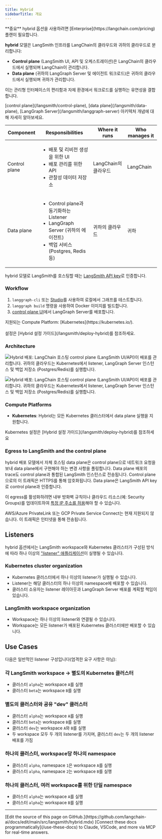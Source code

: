 ```yaml
---
title: Hybrid
sidebarTitle: 개요
---
```


<Info>
**중요**
hybrid 옵션을 사용하려면 [Enterprise](https://langchain.com/pricing) 플랜이 필요합니다.
</Info>

**hybrid** 모델은 LangSmith 인프라를 LangChain의 클라우드와 귀하의 클라우드로 분리합니다:

- **Control plane** (LangSmith UI, API 및 오케스트레이션)은 LangChain의 클라우드에서 실행되며 LangChain이 관리합니다.
- **Data plane** (귀하의 <Tooltip tip="애플리케이션을 실행하는 서버입니다.">LangGraph Server</Tooltip> 및 에이전트 워크로드)은 귀하의 클라우드에서 실행되며 귀하가 관리합니다.

이는 관리형 인터페이스의 편리함과 자체 환경에서 워크로드를 실행하는 유연성을 결합합니다.

<Note>
[control plane](/langsmith/control-plane), [data plane](/langsmith/data-plane), [LangGraph Server](/langsmith/langgraph-server) 아키텍처 개념에 대해 자세히 알아보세요.
</Note>

| Component      | Responsibilities | Where it runs | Who manages it |
|----------------|------------------|---------------|----------------|
| <Tooltip tip="배포를 관리하기 위한 LangSmith UI 및 API입니다.">Control plane</Tooltip> | <ul><li>배포 및 리비전 생성을 위한 UI</li><li>배포 관리를 위한 API</li><li>관찰성 데이터 저장소</li></ul> | LangChain의 클라우드 | LangChain |
| <Tooltip tip="LangGraph Server와 에이전트가 실행되는 런타임 환경입니다.">Data plane</Tooltip> | <ul><li>Control plane과 동기화하는 Listener</li><li>LangGraph Server (귀하의 에이전트)</li><li>백업 서비스 (Postgres, Redis 등)</li></ul> | 귀하의 클라우드 | 귀하 |

hybrid 모델로 LangSmith를 호스팅할 때는 [LangSmith API key](/langsmith/create-account-api-key)로 인증합니다.

### Workflow

1. `langgraph-cli` 또는 [Studio](/langsmith/studio)를 사용하여 로컬에서 그래프를 테스트합니다.
1. `langgraph build` 명령을 사용하여 Docker 이미지를 빌드합니다.
1. [control plane UI](/langsmith/control-plane#control-plane-ui)에서 LangGraph Server를 배포합니다.

<Note>
지원되는 Compute Platform: [Kubernetes](https://kubernetes.io/).<br></br>
설정은 [Hybrid 설정 가이드](/langsmith/deploy-hybrid)를 참조하세요.
</Note>

### Architecture

<img
    className="block dark:hidden"
    src="/langsmith/images/hybrid-with-deployment-light.png"
    alt="Hybrid 배포: LangChain 호스팅 control plane (LangSmith UI/API)이 배포를 관리합니다. 귀하의 클라우드는 Kubernetes에서 listener, LangGraph Server 인스턴스 및 백업 저장소 (Postgres/Redis)를 실행합니다."
/>

<img
    className="hidden dark:block"
    src="/langsmith/images/hybrid-with-deployment-dark.png"
    alt="Hybrid 배포: LangChain 호스팅 control plane (LangSmith UI/API)이 배포를 관리합니다. 귀하의 클라우드는 Kubernetes에서 listener, LangGraph Server 인스턴스 및 백업 저장소 (Postgres/Redis)를 실행합니다."
/>

### Compute Platforms

- **Kubernetes**: Hybrid는 모든 Kubernetes 클러스터에서 data plane 실행을 지원합니다.

<Tip>
Kubernetes 설정은 [Hybrid 설정 가이드](/langsmith/deploy-hybrid)를 참조하세요
</Tip>

### Egress to LangSmith and the control plane

hybrid 배포 모델에서 자체 호스팅 data plane은 control plane으로 네트워크 요청을 보내 data plane에서 구현해야 하는 변경 사항을 폴링합니다. Data plane 배포의 trace도 control plane과 통합된 LangSmith 인스턴스로 전송됩니다. Control plane으로의 이 트래픽은 HTTPS를 통해 암호화됩니다. Data plane은 LangSmith API key로 control plane과 인증합니다.

이 egress를 활성화하려면 내부 방화벽 규칙이나 클라우드 리소스(예: Security Groups)를 업데이트하여 [특정 IP 주소를 허용](/langsmith/cloud#ingress-into-langchain-saas)해야 할 수 있습니다.

<Warning>
AWS/Azure PrivateLink 또는 GCP Private Service Connect는 현재 지원되지 않습니다. 이 트래픽은 인터넷을 통해 전송됩니다.
</Warning>

## Listeners

hybrid 옵션에서는 LangSmith workspace와 Kubernetes 클러스터가 구성된 방식에 따라 하나 이상의 ["listener" 애플리케이션](/langsmith/data-plane#listener-application)이 실행될 수 있습니다.

### Kubernetes cluster organization
- Kubernetes 클러스터에서 하나 이상의 listener가 실행될 수 있습니다.
- Listener는 해당 클러스터의 하나 이상의 namespace에 배포할 수 있습니다.
- 클러스터 소유자는 listener 레이아웃과 LangGraph Server 배포를 계획할 책임이 있습니다.

### LangSmith workspace organization
- Workspace는 하나 이상의 listener와 연결될 수 있습니다.
- Workspace는 모든 listener가 배포된 Kubernetes 클러스터에만 배포할 수 있습니다.

## Use Cases

다음은 일반적인 listener 구성입니다(엄격한 요구 사항은 아님):

### 각 LangSmith workspace → 별도의 Kubernetes 클러스터
- 클러스터 `alpha`는 workspace `A`를 실행
- 클러스터 `beta`는 workspace `B`를 실행

### 별도의 클러스터와 공유 "dev" 클러스터
- 클러스터 `alpha`는 workspace `A`를 실행
- 클러스터 `beta`는 workspace `B`를 실행
- 클러스터 `dev`는 workspace `A`와 `B`를 실행
- 두 workspace 모두 두 개의 listener를 가지며, 클러스터 `dev`는 두 개의 listener 배포를 가짐

### 하나의 클러스터, workspace당 하나의 namespace
- 클러스터 `alpha`, namespace `1`은 workspace `A`를 실행
- 클러스터 `alpha`, namespace `2`는 workspace `B`를 실행

### 하나의 클러스터, 여러 workspace를 위한 단일 namespace
- 클러스터 `alpha`는 workspace `A`를 실행
- 클러스터 `alpha`는 workspace `B`를 실행

---

<Callout icon="pen-to-square" iconType="regular">
    [Edit the source of this page on GitHub.](https://github.com/langchain-ai/docs/edit/main/src/langsmith/hybrid.mdx)
</Callout>
<Tip icon="terminal" iconType="regular">
    [Connect these docs programmatically](/use-these-docs) to Claude, VSCode, and more via MCP for    real-time answers.
</Tip>
